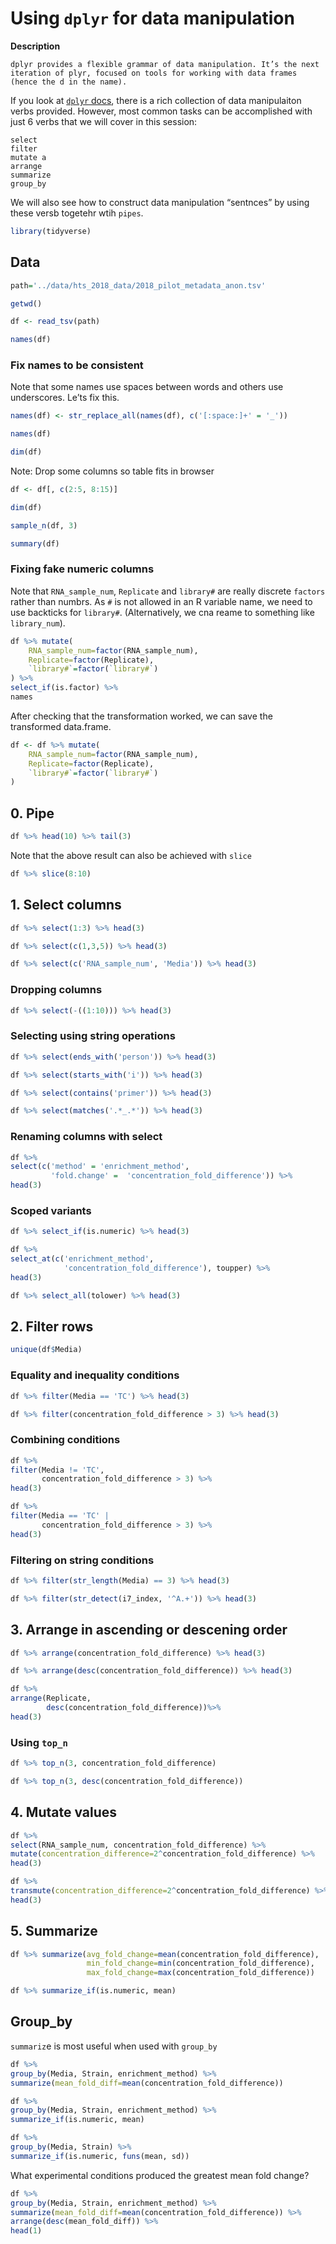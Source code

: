 # Using `dplyr` for data manipulation

**Description**

```
dplyr provides a flexible grammar of data manipulation. It’s the next iteration of plyr, focused on tools for working with data frames (hence the d in the name).
```

If you look at [`dplyr` docs](https://cran.r-project.org/web/packages/dplyr/dplyr.pdf), there is a rich collection of data manipulaiton verbs provided. However, most common tasks can be accomplished with just 6 verbs that we will cover in this session:

```
select
filter
mutate a
arrange
summarize
group_by
```

We will also see how to construct data manipulation "sentnces" by using these versb togetehr wtih `pipes`.


```R
library(tidyverse)
```

## Data


```R
path='../data/hts_2018_data/2018_pilot_metadata_anon.tsv'
```


```R
getwd()
```


```R
df <- read_tsv(path)
```


```R
names(df)
```

### Fix names to be consistent

Note that some names use spaces between words and others use underscores. Le'ts fix this.


```R
names(df) <- str_replace_all(names(df), c('[:space:]+' = '_'))
```


```R
names(df)
```


```R
dim(df)
```

Note: Drop some columns so table fits in browser


```R
df <- df[, c(2:5, 8:15)]
```


```R
dim(df)
```


```R
sample_n(df, 3)
```


```R
summary(df)
```

### Fixing fake numeric columns

Note that `RNA_sample_num`, `Replicate` and `library#` are really discrete `factors` rather than numbrs.  As `#` is not allowed in an R variable name, we need to use backticks for `library#`. (Alternatively, we cna reame to something like `library_num`). 


```R
df %>% mutate(
    RNA_sample_num=factor(RNA_sample_num), 
    Replicate=factor(Replicate),
    `library#`=factor(`library#`)
) %>% 
select_if(is.factor) %>%
names
```

After checking that the transformation worked, we can save the transformed data.frame.


```R
df <- df %>% mutate(
    RNA_sample_num=factor(RNA_sample_num), 
    Replicate=factor(Replicate),
    `library#`=factor(`library#`)
)
```

## 0. Pipe


```R
df %>% head(10) %>% tail(3)
```

Note that the above result can also be achieved with `slice`


```R
df %>% slice(8:10)
```

## 1. Select columns


```R
df %>% select(1:3) %>% head(3)
```


```R
df %>% select(c(1,3,5)) %>% head(3)
```


```R
df %>% select(c('RNA_sample_num', 'Media')) %>% head(3)
```

### Dropping columns


```R
df %>% select(-((1:10))) %>% head(3)
```

### Selecting using string operations


```R
df %>% select(ends_with('person')) %>% head(3)
```


```R
df %>% select(starts_with('i')) %>% head(3)
```


```R
df %>% select(contains('primer')) %>% head(3)
```


```R
df %>% select(matches('.*_.*')) %>% head(3)
```

### Renaming columns with select


```R
df %>% 
select(c('method' = 'enrichment_method', 
         'fold.change' =  'concentration_fold_difference')) %>% 
head(3)
```

### Scoped variants


```R
df %>% select_if(is.numeric) %>% head(3)
```


```R
df %>% 
select_at(c('enrichment_method', 
            'concentration_fold_difference'), toupper) %>%
head(3)
```


```R
df %>% select_all(tolower) %>% head(3)
```

## 2. Filter rows


```R
unique(df$Media)
```

### Equality and inequality conditions


```R
df %>% filter(Media == 'TC') %>% head(3)
```


```R
df %>% filter(concentration_fold_difference > 3) %>% head(3)
```

### Combining conditions


```R
df %>% 
filter(Media != 'TC', 
       concentration_fold_difference > 3) %>%
head(3)
```


```R
df %>% 
filter(Media == 'TC' |
       concentration_fold_difference > 3) %>%
head(3)
```

### Filtering on string conditions


```R
df %>% filter(str_length(Media) == 3) %>% head(3)
```


```R
df %>% filter(str_detect(i7_index, '^A.+')) %>% head(3)
```

## 3. Arrange in ascending or descening order


```R
df %>% arrange(concentration_fold_difference) %>% head(3)
```


```R
df %>% arrange(desc(concentration_fold_difference)) %>% head(3)
```


```R
df %>% 
arrange(Replicate, 
        desc(concentration_fold_difference))%>% 
head(3)
```

### Using `top_n`


```R
df %>% top_n(3, concentration_fold_difference)
```


```R
df %>% top_n(3, desc(concentration_fold_difference))
```

## 4. Mutate values


```R
df %>% 
select(RNA_sample_num, concentration_fold_difference) %>%
mutate(concentration_difference=2^concentration_fold_difference) %>%
head(3)
```


```R
df %>%
transmute(concentration_difference=2^concentration_fold_difference) %>% 
head(3)
```

## 5. Summarize


```R
df %>% summarize(avg_fold_change=mean(concentration_fold_difference),
                 min_fold_change=min(concentration_fold_difference),
                 max_fold_change=max(concentration_fold_difference))
```


```R
df %>% summarize_if(is.numeric, mean)
```

## Group_by

`summariz`e is most useful when used with `group_by`


```R
df %>% 
group_by(Media, Strain, enrichment_method) %>%
summarize(mean_fold_diff=mean(concentration_fold_difference))
```


```R
df %>% 
group_by(Media, Strain, enrichment_method) %>%
summarize_if(is.numeric, mean) 
```


```R
df %>% 
group_by(Media, Strain) %>%
summarize_if(is.numeric, funs(mean, sd))
```

What experimental conditions produced the greatest mean fold change?


```R
df %>% 
group_by(Media, Strain, enrichment_method) %>%
summarize(mean_fold_diff=mean(concentration_fold_difference)) %>%
arrange(desc(mean_fold_diff)) %>%
head(1)
```
